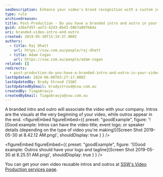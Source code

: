 ```yaml
---
seoDescription: Enhance your video's brand recognition with a custom intro and outro featuring your company logo and tagline.
type: rule
archivedreason:
title: Post-Production - Do you have a branded intro and outro in your videos?
guid: a3bef45f-aaf2-42d3-8b43-50b7a897b64a
uri: branded-video-intro-and-outro
created: 2019-05-30T15:19:37.000Z
authors:
  - title: Raj Dhatt
    url: https://ssw.com.au/people/raj-dhatt
  - title: Adam Cogan
    url: https://ssw.com.au/people/adam-cogan
related: []
redirects:
  - post-production-do-you-have-a-branded-intro-and-outro-in-your-videos
lastUpdated: 2024-06-08T03:27:17.000Z
lastUpdatedBy: Brady Stroud [SSW]
lastUpdatedByEmail: bradystroud@ssw.com.au
createdBy: TiagoAraujo
createdByEmail: TiagoAraujo@ssw.com.au
---
```


A branded intro and outro will associate the video with your company. Intros are the visuals at the very beginning of your video, while outros appear in the end.
<figureEmbed figureEmbed={{
  preset: "goodExample",
  figure: '![Good example: Intros can have the video title; event logo; or speaker details (depending on the type of video you\'re making)](Screen Shot 2019-05-30 at 8.42.12 AM.png)',
  shouldDisplay: true
} } />


<figureEmbed figureEmbed={{
  preset: "goodExample",
  figure: '![Good example: Outros should have your logo and tagline](Screen Shot 2019-05-30 at 8.25.51 AM.png)',
  shouldDisplay: true
} } />


You can get your own video reusable intros and outros at [SSW's Video Production services page](https://www.ssw.com.au/ssw/Consulting/Video-Production/Video-Production-Reusable-Extras.aspx).
